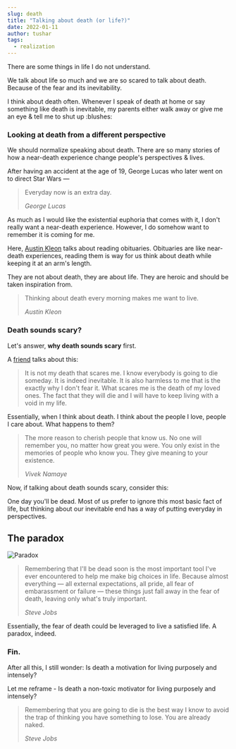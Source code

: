 ```yaml
---
slug: death
title: "Talking about death (or life?)"
date: 2022-01-11
author: tushar
tags:
  - realization
---
```


There are some things in life I do not understand.

We talk about life so much and we are so scared to talk about death. Because of the fear and its inevitability.

I think about death often. Whenever I speak of death at home or say something like death is inevitable, my parents either walk away or give me an eye & tell me to shut up :blushes:

### Looking at death from a different perspective

We should normalize speaking about death. There are so many stories of how a near-death experience change people's perspectives & lives.

After having an accident at the age of 19, George Lucas who later went on to direct Star Wars — 

> Everyday now is an extra day.
> 
> <cite>George Lucas</cite>

As much as I would like the existential euphoria that comes with it, I don't really want a near-death experience. However, I do somehow want to remember it is coming for me. 

Here, [Austin Kleon](https://twitter.com/austinkleon) talks about reading obituaries. Obituaries are like near-death experiences, reading them is way for us think about death while keeping it at an arm's length. 

They are not about death, they are about life. They are heroic and should be taken inspiration from.

> Thinking about death every morning makes me want to live. 
> 
> <cite>Austin Kleon</cite>

### Death sounds scary?

Let's answer, **why death sounds scary** first. 

A [friend](https://twitter.com/GaonkarMihika) talks about this: 

> It is not my death that scares me. I know everybody is going to die someday. It is indeed inevitable. It is also harmless to me that is the exactly why I don't fear it. What scares me is the death of my loved ones. The fact that they will die and I will have to keep living with a void in my life.

Essentially, when I think about death. I think about the people I love, people I care about. What happens to them?

> The more reason to cherish people that know us. No one will remember you, no matter how great you were. You only exist in the memories of people who know you. They give meaning to your existence.
> 
> <cite>Vivek Namaye</cite>

Now, if talking about death sounds scary, consider this:

One day you'll be dead. Most of us prefer to ignore this most basic fact of life, but thinking about our inevitable end has a way of putting everyday in perspectives.


## The paradox

![Paradox](/images/death-paradox.jpg)

> Remembering that I'll be dead soon is the most important tool I've ever encountered to help me make big choices in life. Because almost everything — all external expectations, all pride, all fear of embarassment or failure — these things just fall away in the fear of death, leaving only what's truly important. 
>
> <cite>Steve Jobs</cite>

Essentially, the fear of death could be leveraged to live a satisfied life. A paradox, indeed.

### Fin.

After all this, I still wonder: Is death a motivation for living purposely and intensely?

Let me reframe - Is death a non-toxic motivator for living purposely and intensely?

> Remembering that you are going to die is the best way I know to avoid the trap of thinking you have something to lose. You are already naked. 
>
> <cite>Steve Jobs</cite>
